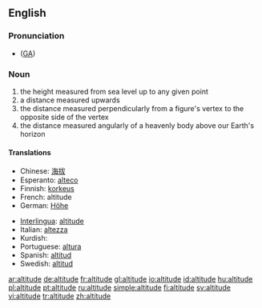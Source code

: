 ==English==

===Pronunciation===
*{{IPA|/ˈæltəˌtud/}} ([[w:General American|GA]])

===Noun===
{{en-noun}}

# the height measured from sea level up to any given point
# a distance measured upwards
# the distance measured perpendicularly from a figure's vertex to the opposite side of the vertex
# the distance measured angularly of a heavenly body above our Earth's horizon

====Translations====
{{top}}
*Chinese: [[海拔]]
*Esperanto: [[alteco]]
*Finnish: [[korkeus]]
*French: altitude {{f}}
*German: [[Höhe]]
{{mid}}
*[[Interlingua]]: [[altitude]]
*Italian: [[altezza]] {{f}}
*Kurdish: {{KUchar|[[به‌رزی]]}}
*Portuguese: [[altura]]
*Spanish: [[altitud]]
*Swedish: [[altitud]] {{c}}
{{bottom}}

[[ar:altitude]]
[[de:altitude]]
[[fr:altitude]]
[[gl:altitude]]
[[io:altitude]]
[[id:altitude]]
[[hu:altitude]]
[[pl:altitude]]
[[pt:altitude]]
[[ru:altitude]]
[[simple:altitude]]
[[fi:altitude]]
[[sv:altitude]]
[[vi:altitude]]
[[tr:altitude]]
[[zh:altitude]]